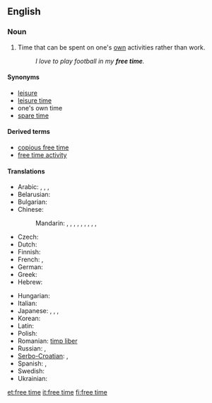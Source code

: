 ==English==
{{wikipedia|Leisure}}

===Noun===
{{en-noun|sg=[[free]] [[time]]|-}}

# Time that can be spent on one's [[own]] activities rather than work.
#: ''I love to play football in my '''free time'''.''

====Synonyms====
* [[leisure]]
* [[leisure time]]
* one's own time<!--not idiomatic; do not wikify-->
* [[spare time]]

====Derived terms====
* [[copious free time]]<!--see Wikipedia article-->
* [[free time activity]]

====Translations====
{{trans-top|time that can be spent on one's own activities rather than work}}
* Arabic: {{t|ar|راحة|f|tr=raaHa|sc=Arab}},  {{t|ar|خلو من العمل|tr=khuluu min al-`amal|sc=Arab}},  {{t|ar|فراغ|m|tr=faraagh|sc=Arab}},  {{t|ar|وقت الفراغ|m|tr=waqt al-faragh|sc=Arab}}
* Belarusian: {{t|be|свабодны час|m|tr=svabódny čas|sc=Cyrl|xs=Belarusian}}
* Bulgarian: {{t|bg|свободно време|n|tr=svobodno vreme|sc=Cyrl}}
* Chinese:
*: Mandarin: {{t|cmn|空閑|sc=Hani|xs=Mandarin}},  {{t|cmn|空闲|tr=kòngxián|sc=Hani|xs=Mandarin}},  {{t|cmn|閑空|sc=Hani|xs=Mandarin}},  {{t|cmn|闲空|tr=xiánkòng|sc=Hani|xs=Mandarin}},  {{t|cmn|閑暇|sc=Hani|xs=Mandarin}},  {{t-|cmn|闲暇|tr=xiánxiá|sc=Hani|xs=Mandarin}},  {{t|cmn|餘暇|sc=Hani|xs=Mandarin}},  {{t|cmn|余暇|tr=yúxiá|sc=Hani|xs=Mandarin}},  {{t|cmn|餘閑|sc=Hani|xs=Mandarin}},  {{t|cmn|余闲|tr=yúxián|sc=Hani|xs=Mandarin}}
* Czech: {{t-|cs|volný čas|m}}
* Dutch: {{t+|nl|vrijetijd|m}}
* Finnish: {{t-|fi|vapaa-aika}}
* French: {{t+|fr|temps libre|m}}, {{t+|fr|loisir|m}}
* German: {{t+|de|Freizeit|f}}
* Greek: {{t+|el|ελεύθερος χρόνος|tr=eleútheros chrónos|sc=Grek}}
* Hebrew: {{t-|he|פנאי|m|sc=Hebr}}
{{trans-mid}}
* Hungarian: {{t+|hu|szabadidő}}
* Italian: {{t|it|tempo libero|m}}
* Japanese: {{t|ja|余暇|tr=よか, yoka|sc=Jpan}},  {{t|ja|閑暇|tr=かんか, kanka|sc=Jpan}},  {{t|ja|閑散|tr=かんさん, kansan|sc=Jpan}},  {{t+|ja|暇|tr=ひま, hima|sc=Jpan}}
* Korean: {{t|ko|여가|tr=yeoga|sc=Kore}}
* Latin: {{t-|la|otium|n}}
* Polish: {{t|pl|wolny czas|m}}
* Romanian: [[timp liber]]
* Russian: {{t|ru|свободное время|n|tr=svobódnoje vrémja|sc=Cyrl}}, {{t+|ru|досуг|m|tr=dosúg|sc=Cyrl}}
* [[Serbo-Croatian]]: {{t|sh|слободно време|n|sc=Cyrl}},  {{t|sh|slobodno vreme|n|sc=Cyrl}}
* Spanish: {{t|es|tiempo libre}}, {{t-|es|ocio|m}}
* Swedish: {{t|sv|fritid}}
* Ukrainian: {{t|uk|вільний час|m|tr=víl'nyj čas|sc=Cyrl|xs=Ukrainian}}
{{trans-bottom}}

[[et:free time]]
[[it:free time]]
[[fi:free time]]